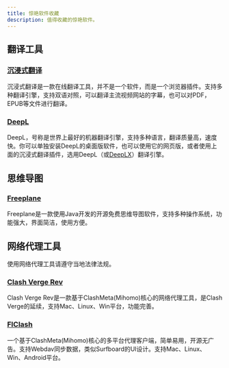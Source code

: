 ```yaml
---
title: 惊艳软件收藏
description: 值得收藏的惊艳软件。
---
```



## 翻译工具

### [沉浸式翻译](https://immersivetranslate.com/zh-Hans/)

沉浸式翻译是一款在线翻译工具，并不是一个软件，而是一个浏览器插件。支持多种翻译引擎，支持双语对照，可以翻译主流视频网站的字幕，也可以对PDF，EPUB等文件进行翻译。

### [DeepL](https://www.deepl.com/translator)

DeepL，号称是世界上最好的机器翻译引擎，支持多种语言，翻译质量高，速度快。你可以单独安装DeepL的桌面版软件，也可以使用它的网页版，或者使用上面的沉浸式翻译插件，选用DeepL（或[DeepLX](https://github.com/OwO-Network/DeepLX)）翻译引擎。

## 思维导图

### [Freeplane](https://www.freeplane.org/)

Freeplane是一款使用Java开发的开源免费思维导图软件，支持多种操作系统，功能强大，界面简洁，使用方便。

## 网络代理工具

<Aside type="danger" title='警告'>
使用网络代理工具请遵守当地法律法规。
</Aside>

### [Clash Verge Rev](https://github.com/clash-verge-rev/clash-verge-rev)

Clash Verge Rev是一款基于ClashMeta(Mihomo)核心的网络代理工具，是Clash Verge的延续，支持Mac、Linux、Win平台，功能完善。

### [FlClash](https://github.com/chen08209/FlClash)

一个基于ClashMeta(Mihomo)核心的多平台代理客户端，简单易用，开源无广告。支持Webdav同步数据，类似Surfboard的UI设计。支持Mac、Linux、Win、Android平台。